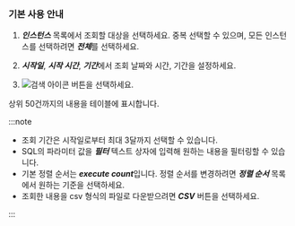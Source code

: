 ### 기본 사용 안내

<ProdImg img='db-database-sql-stat.png' desc='SQL 통계' />

1. ***인스턴스*** 목록에서 조회할 대상을 선택하세요. 중복 선택할 수 있으며, 모든 인스턴스를 선택하려면 ***전체***를 선택하세요.

1. ***시작일***, ***시작 시간***, ***기간***에서 조회 날짜와 시간, 기간을 설정하세요.

1. ![검색 아이콘](/img/ico-btn-search.png) 버튼을 선택하세요.

상위 50건까지의 내용을 테이블에 표시합니다.

:::note

* 조회 기간은 시작일로부터 최대 3달까지 선택할 수 있습니다.
* SQL의 파라미터 값을 ***필터*** 텍스트 상자에 입력해 원하는 내용을 필터링할 수 있습니다.
* 기본 정렬 순서는 ***execute count***입니다. 정렬 순서를 변경하려면 ***정렬 순서*** 목록에서 원하는 기준을 선택하세요.
* 조회한 내용을 csv 형식의 파일로 다운받으려면 ***CSV*** 버튼을 선택하세요.

:::